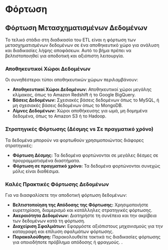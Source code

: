 # Φόρτωση

## Φόρτωση Μετασχηματισμένων Δεδομένων

Το τελικό στάδιο στη διαδικασία του ETL είναι η φόρτωση των μετασχηματισμένων δεδομένων σε ένα αποθηκευτικό χώρο για ανάλυση και διαδικασίες λήψης αποφάσεων. Αυτό το βήμα πρέπει να βελτιστοποιηθεί για αποδοτική και αξιόπιστη λειτουργία.

### Αποθηκευτικοί Χώροι Δεδομένων

Οι συνηθέστεροι τύποι αποθηκευτικών χώρων περιλαμβάνουν:

- **Αποθηκευτικοί Χώροι Δεδομένων:** Αποθηκευτικοί χώροι μεγάλης κλίμακας, όπως το Amazon Redshift ή το Google BigQuery.
- **Βάσεις Δεδομένων:** Σχεσιακές βάσεις δεδομένων όπως το MySQL, ή μη σχεσιακές βάσεις δεδομένων όπως το MongoDB.
- **Λίμνες Δεδομένων:** Χώροι αποθήκευσης για ωμά, μη δομημένα δεδομένα, όπως το Amazon S3 ή το Hadoop.

### Στρατηγικές Φόρτωσης (Δέσμης vs Σε πραγματικό χρόνο)

Τα δεδομένα μπορούν να φορτωθούν χρησιμοποιώντας διάφορες στρατηγικές:

- **Φόρτωση Δέσμης:** Τα δεδομένα φορτώνονται σε μεγάλες δέσμες σε προγραμματισμένα διαστήματα.
- **Φόρτωση σε πραγματικό χρόνο:** Τα δεδομένα φορτώνονται συνεχώς μόλις είναι διαθέσιμα.

### Καλές Πρακτικές Φόρτωσης Δεδομένων

Για να διασφαλίσετε την αποδοτική φόρτωση δεδομένων:

- **Βελτιστοποίηση της Απόδοσης της Φόρτωσης:** Χρησιμοποιήστε ευρετηρίαση, διαμερισμό και κατάλληλες στρατηγικές φόρτωσης.
- **Ακεραιότητα Δεδομένων:** Διατηρήστε τη συνέπεια και την ακρίβεια των δεδομένων κατά τη φόρτωση.
- **Διαχείριση Σφαλμάτων:** Εφαρμόστε αξιόπιστους μηχανισμούς για την καταγραφή και επίλυση σφαλμάτων φόρτωσης.
- **Παρακολούθηση:** Παρακολουθείτε τακτικά τις διαδικασίες φόρτωσης για οποιοδήποτε πρόβλημα απόδοσης ή φραγμούς.
.